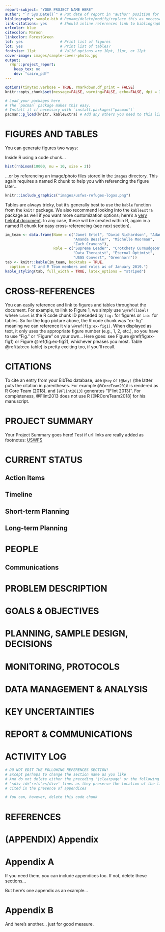 ```yaml
--- 
report-subject: "YOUR PROJECT NAME HERE"
author: "`r Sys.Date()`" # Put date of report in "author" position for better spacing
bibliography: sample.bib # Rename/delete/modify/replace this as necessary
link-citations: yes      # Should inline references link to bibliography
urlcolor: blue
citecolor: Maroon
linkcolor: ForestGreen
lof: yes                 # Print list of figures
lot: yes                 # Print list of tables?
fontsize: 11pt           # Valid options are 10pt, 11pt, or 12pt
cover-image: images/sample-cover-photo.jpg
output:
  r4pr::project_report:
    keep_tex: no         
    dev: "cairo_pdf"
---
```



```r
options(tinytex.verbose = TRUE, rmarkdown.df_print = FALSE)
knitr::opts_chunk$set(message=FALSE, warning=FALSE, echo=FALSE, dpi = 300)

# Load your packages here
# The `pacman` package makes this easy. 
# Install it if necessary with `install.packages("pacman")`
pacman::p_load(knitr, kableExtra) # Add any others you need to this list...
```

# FIGURES AND TABLES

You can generate figures two ways:

Inside R using a code chunk...
 
```r
hist(rnbinom(10000, mu = 10, size = 2))
```

...or by referencing an image/photo files stored in the `images` directory. This again requires a named R chunk to help you with referencing the figure later...

```r
knitr::include_graphics("images/usfws-refuges-logos.png")
```

Tables are always tricky, but it's generally best to use the `kable` function from the `knitr` package. We also recommend looking into the `kableExtra` package as well if you want more customization options; here's a [very helpful document](https://haozhu233.github.io/kableExtra/awesome_table_in_pdf.pdf). In any case, these will be created within R, again in a named R chunk for easy cross-referencing (see next section).

```r
im_team <- data.frame(Name = c("Janet Ertel", "David Richardson", "Adam Smith",
                               "Amanda Bessler", "Michelle Moorman", 
                               "Zach Cravens"),
                      Role = c("Supreme Leader", "Crotchety Curmudgeon", 
                               "Data Therapist", "Eternal Optimist",
                               "USGS Convert", "Greenhorn"))
tab <- knitr::kable(im_team, booktabs = TRUE,
  caption = "I and M Team members and roles as of January 2019.")
kable_styling(tab, full_width = TRUE, latex_options = "striped")
```

# CROSS-REFERENCES

You can easily reference and link to figures and tables throughout the document. For example, to link to Figure 1, we simply use `\@ref(label)` where `label` is the R code chunk ID preceded by `fig:` for figures or `tab:` for tables. So for the logo picture above, the R code chunk was "ex-fig" meaning we can reference it via `\@ref(fig:ex-fig1)`. When displayed as text, it only uses the appropriate figure number (e.g., 1, 2, etc.), so you have to use "Fig." or "Figure" on your own... Here goes: see Figure \@ref(fig:ex-fig1) or Figure \@ref(fig:ex-fig2), whichever pleases you most. Table \@ref(tab:ex-table) is pretty exciting too, if you'll recall.

# CITATIONS

To cite an entry from your BibTex database, use `@key` or `[@key]` (the latter puts the citation in parentheses. For example `@RCoreTeam2018` is rendered as R Core Team (2018), and `[@Flint2013]` generates "(Flint 2013)". For completeness, @Flint2013 does not use R [@RCoreTeam2018] for his manuscript.

# PROJECT SUMMARY

Your Project Summary goes here! Test if url links are really added as footnotes: [USWFS](http://fws.gov)

# CURRENT STATUS

## Action Items

## Timeline

## Short-term Planning

## Long-term Planning

# PEOPLE

## Communications

# PROBLEM DESCRIPTION

# GOALS & OBJECTIVES

# PLANNING, SAMPLE DESIGN, DECISIONS

# MONITORING, PROTOCOLS

# DATA MANAGEMENT & ANALYSIS

# KEY UNCERTAINTIES

# REPORT & COMMUNICATIONS

# ACTIVITY LOG

```r
# DO NOT EDIT THE FOLLOWING REFERENCES SECTION!
# Except perhaps to change the section name as you like
# And do not delete either the preceding '\clearpage' or the following 
# '<div id="refs"></div>' lines as they preserve the location of the literature
# cited in the presence of appendices

# You can, however, delete this code chunk 
```
\clearpage
# REFERENCES
<div id="refs"></div>

# (APPENDIX) Appendix {-}

# Appendix A

If you need them, you can include appendices too. If not, delete these sections...

But here's one appendix as an example... 

# Appendix B

And here's another... just for good measure.